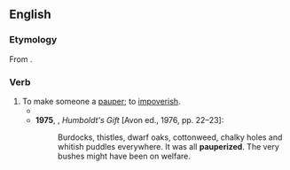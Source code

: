 ==English==

===Etymology===
From {{suf|en|pauper|ize}}.

===Verb===
{{en-verb}}

# To make someone a [[pauper]]; to [[impoverish]].
#* {{quote-journal|en|year=1851|work=The British Controversialist: And Literary Magazine|title=Ought Government to Provide a Secular Education For the People?|author=Philomathos|page=351|number=13|passage=This is an Education which consists in the outleading of the blackguardizing, '''pauperizing''', vagrant-like, and theftuous elements of the mentality, entirely withdrawn, and apart from any moral guidance, any elevating tendency, any ameliorating influence, nay, directly under the direction of the demoralized and the abandoned.}}
#* '''1975''', {{w|Saul Bellow}}, ''Humboldt's Gift'' [Avon ed., 1976, pp. 22–23]:
#*: Burdocks, thistles, dwarf oaks, cottonweed, chalky holes and whitish puddles everywhere. It was all '''pauperized'''. The very bushes might have been on welfare.